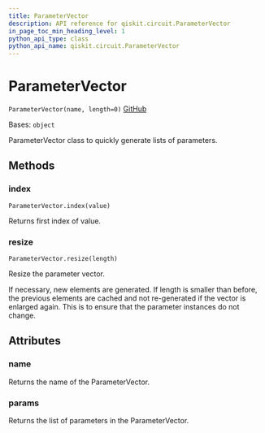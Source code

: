 ```yaml
---
title: ParameterVector
description: API reference for qiskit.circuit.ParameterVector
in_page_toc_min_heading_level: 1
python_api_type: class
python_api_name: qiskit.circuit.ParameterVector
---
```


# ParameterVector

<span id="qiskit.circuit.ParameterVector" />

`ParameterVector(name, length=0)` [GitHub](https://github.com/qiskit/qiskit/tree/stable/0.18/qiskit/circuit/parametervector.py "view source code")

Bases: `object`

ParameterVector class to quickly generate lists of parameters.

## Methods

### index

<span id="qiskit.circuit.ParameterVector.index" />

`ParameterVector.index(value)`

Returns first index of value.

### resize

<span id="qiskit.circuit.ParameterVector.resize" />

`ParameterVector.resize(length)`

Resize the parameter vector.

If necessary, new elements are generated. If length is smaller than before, the previous elements are cached and not re-generated if the vector is enlarged again. This is to ensure that the parameter instances do not change.

## Attributes

<span id="qiskit.circuit.ParameterVector.name" />

### name

Returns the name of the ParameterVector.

<span id="qiskit.circuit.ParameterVector.params" />

### params

Returns the list of parameters in the ParameterVector.

